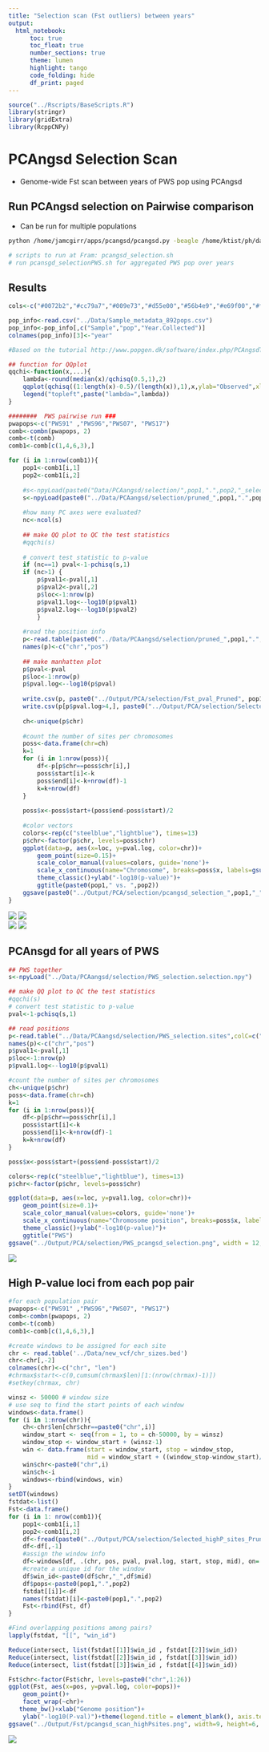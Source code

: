 ```yaml
---
title: "Selection scan (Fst outliers) between years"
output:
  html_notebook:
      toc: true 
      toc_float: true
      number_sections: true
      theme: lumen
      highlight: tango
      code_folding: hide
      df_print: paged
---
```

```r
source("../Rscripts/BaseScripts.R")
library(stringr)
library(gridExtra)
library(RcppCNPy)

```

# PCAngsd Selection Scan
* Genome-wide Fst scan between years of PWS pop using PCAngsd   

## Run PCAngsd selection on Pairwise comparison
* Can be run for multiple populations  

```bash
python /home/jamcgirr/apps/pcangsd/pcangsd.py -beagle /home/ktist/ph/data/new_vcf/MD7000/beagle/subpop/PWS91.PWS96_maf05_BEAGLE.PL.gz -o /home/ktist/ph/data/angsd/selection/PWS91.PWS96_selection -selection -sites_save 

# scripts to run at Fram: pcangsd_selection.sh 
# run pcansgd_selectionPWS.sh for aggregated PWS pop over years

```

## Results

```r
cols<-c("#0072b2","#cc79a7","#009e73","#d55e00","#56b4e9","#e69f00","#f0e442")

pop_info<-read.csv("../Data/Sample_metadata_892pops.csv")
pop_info<-pop_info[,c("Sample","pop","Year.Collected")]
colnames(pop_info)[3]<-"year"

#Based on the tutorial http://www.popgen.dk/software/index.php/PCAngsdTutorial

## function for QQplot
qqchi<-function(x,...){
    lambda<-round(median(x)/qchisq(0.5,1),2)
    qqplot(qchisq((1:length(x)-0.5)/(length(x)),1),x,ylab="Observed",xlab="Expected",...);abline(0,1,col=2,lwd=2)
    legend("topleft",paste("lambda=",lambda))
}

########  PWS pairwise run ###
pwapops<-c("PWS91" ,"PWS96","PWS07", "PWS17")
comb<-combn(pwapops, 2)
comb<-t(comb)
comb1<-comb[c(1,4,6,3),]

for (i in 1:nrow(comb1)){
    pop1<-comb1[i,1]
    pop2<-comb1[i,2]
    
    #s<-npyLoad(paste0("Data/PCAangsd/selection/",pop1,".",pop2,"_selection.selection.npy"))
    s<-npyLoad(paste0("../Data/PCAangsd/selection/pruned_",pop1,".",pop2,"_selection.selection.npy"))
    
    #how many PC axes were evaluated?
    nc<-ncol(s)
    
    ## make QQ plot to QC the test statistics
    #qqchi(s)
    
    # convert test statistic to p-value
    if (nc==1) pval<-1-pchisq(s,1)
    if (nc>1) {
        p$pval1<-pval[,1]
        p$pval2<-pval[,2]
        p$loc<-1:nrow(p)
        p$pval1.log<--log10(p$pval1)
        p$pval2.log<--log10(p$pval2)
        }
    
    #read the position info    
    p<-read.table(paste0("../Data/PCAangsd/selection/pruned_",pop1,".",pop2,"_selection.sites"),colC=c("factor","integer"),sep=":")
    names(p)<-c("chr","pos")
    
    ## make manhatten plot
    p$pval<-pval
    p$loc<-1:nrow(p)
    p$pval.log<--log10(p$pval)
    
    write.csv(p, paste0("../Output/PCA/selection/Fst_pval_Pruned", pop1,".",pop2,".csv"))
    write.csv(p[p$pval.log>4,], paste0("../Output/PCA/selection/Selected_highP_sites_Pruned", pop1,".",pop2,".csv"))
    
    ch<-unique(p$chr)
    
    #count the number of sites per chromosomes
    poss<-data.frame(chr=ch)
    k=1
    for (i in 1:nrow(poss)){
        df<-p[p$chr==poss$chr[i],]
        poss$start[i]<-k
        poss$end[i]<-k+nrow(df)-1
        k=k+nrow(df)
    }
    
    poss$x<-poss$start+(poss$end-poss$start)/2
    
    #color vectors
    colors<-rep(c("steelblue","lightblue"), times=13)
    p$chr<-factor(p$chr, levels=poss$chr)
    ggplot(data=p, aes(x=loc, y=pval.log, color=chr))+
        geom_point(size=0.15)+
        scale_color_manual(values=colors, guide='none')+
        scale_x_continuous(name="Chromosome", breaks=poss$x, labels=gsub("chr",'',poss$chr))+
        theme_classic()+ylab("-log10(p-value)")+
        ggtitle(paste0(pop1," vs. ",pop2))
    ggsave(paste0("../Output/PCA/selection/pcangsd_selection_",pop1,"_",pop2,"_plot.png"), width = 6, height = 3, dpi = 300)    
}

```
![](../Output/PCA/selection/pcangsd_selection_PWS91_PWS96_plot.png)
![](../Output/PCA/selection/pcangsd_selection_PWS96_PWS07_plot.png)  
![](../Output/PCA/selection/pcangsd_selection_PWS07_PWS17_plot.png)
![](../Output/PCA/selection/pcangsd_selection_PWS91_PWS17_plot.png)

## PCAnsgd for all years of PWS  
```r
## PWS together
s<-npyLoad("../Data/PCAangsd/selection/PWS_selection.selection.npy")

## make QQ plot to QC the test statistics
#qqchi(s)
# convert test statistic to p-value
pval<-1-pchisq(s,1)

## read positions 
p<-read.table("../Data/PCAangsd/selection/PWS_selection.sites",colC=c("factor","integer"),sep=":")
names(p)<-c("chr","pos")
p$pval1<-pval[,1]
p$loc<-1:nrow(p)
p$pval1.log<--log10(p$pval1)

#count the number of sites per chromosomes
ch<-unique(p$chr)
poss<-data.frame(chr=ch)
k=1
for (i in 1:nrow(poss)){
    df<-p[p$chr==poss$chr[i],]
    poss$start[i]<-k
    poss$end[i]<-k+nrow(df)-1
    k=k+nrow(df)
}

poss$x<-poss$start+(poss$end-poss$start)/2

colors<-rep(c("steelblue","lightblue"), times=13)
p$chr<-factor(p$chr, levels=poss$chr)

ggplot(data=p, aes(x=loc, y=pval1.log, color=chr))+
    geom_point(size=0.1)+
    scale_color_manual(values=colors, guide='none')+
    scale_x_continuous(name="Chromosome position", breaks=poss$x, labels=gsub("chr",'',poss$chr))+
    theme_classic()+ylab("-log10(p-value)")+
    ggtitle("PWS")
ggsave("../Output/PCA/selection/PWS_pcangsd_selection.png", width = 12, height = 6, dpi=300)    
```
![](../Output/PCA/selection/PWS_pcangsd_selection.png)

## High P-value loci from each pop pair

```r
#for each population pair
pwapops<-c("PWS91" ,"PWS96","PWS07", "PWS17")
comb<-combn(pwapops, 2)
comb<-t(comb)
comb1<-comb[c(1,4,6,3),]

#create windows to be assigned for each site
chr <- read.table('../Data/new_vcf/chr_sizes.bed')
chr<-chr[,-2]
colnames(chr)<-c("chr", "len")
#chrmax$start<-c(0,cumsum(chrmax$len)[1:(nrow(chrmax)-1)])
#setkey(chrmax, chr)

winsz <- 50000 # window size
# use seq to find the start points of each window
windows<-data.frame()
for (i in 1:nrow(chr)){
    ch<-chr$len[chr$chr==paste0("chr",i)]
    window_start <- seq(from = 1, to = ch-50000, by = winsz)
    window_stop <- window_start + (winsz-1)
    win <- data.frame(start = window_start, stop = window_stop, 
                      mid = window_start + ((window_stop-window_start)/2-0.5))
    win$chr<-paste0("chr",i)
    win$ch<-i
    windows<-rbind(windows, win)
}
setDT(windows)
fstdat<-list()
Fst<-data.frame()
for (i in 1: nrow(comb1)){
    pop1<-comb1[i,1]
    pop2<-comb1[i,2]
    df<-fread(paste0("../Output/PCA/selection/Selected_highP_sites_Pruned", pop1,".",pop2,".csv"))
    df<-df[,-1]
    #assign the window info
    df<-windows[df, .(chr, pos, pval, pval.log, start, stop, mid), on=.(chr=chr, start <=pos, stop>=pos)]
    #create a unique id for the window
    df$win_id<-paste0(df$chr,"_",df$mid)
    df$pops<-paste0(pop1,".",pop2)
    fstdat[[i]]<-df
    names(fstdat)[i]<-paste0(pop1,".",pop2)
    Fst<-rbind(Fst, df)
}

#Find overlapping positions among pairs?
lapply(fstdat, "[[", "win_id")

Reduce(intersect, list(fstdat[[1]]$win_id , fstdat[[2]]$win_id))
Reduce(intersect, list(fstdat[[2]]$win_id , fstdat[[3]]$win_id))
Reduce(intersect, list(fstdat[[3]]$win_id , fstdat[[4]]$win_id))

Fst$chr<-factor(Fst$chr, levels=paste0("chr",1:26))
ggplot(Fst, aes(x=pos, y=pval.log, color=pops))+
    geom_point()+
    facet_wrap(~chr)+
   theme_bw()+xlab("Genome position")+
    ylab("-log10(P-val)")+theme(legend.title = element_blank(), axis.text.x = element_blank())
ggsave("../Output/Fst/pcangsd_scan_highPsites.png", width=9, height=6, dpi=300)
```
![](../Output/Fst/pcangsd_scan_highPsites.png)



<br>
<br>


